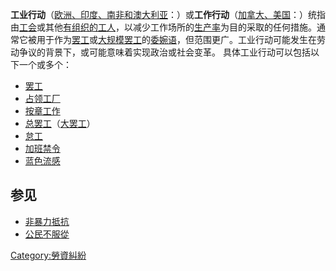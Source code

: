 '''工业行动'''（[[英联邦英语|欧洲、印度、南非和澳大利亚]]：{{Lang|en|Industrial action}}）或'''工作行动'''（[[北美英语|加拿大、美国]]：{{Lang|en|Job action}}）统指由[[工会|工会]]或其他[[勞工運動|有组织的工人]]，以减少工作场所的[[生产率|生产率]]为目的采取的任何措施。通常它被用于作为[[罢工|罢工]]或[[总罢工|大规模罢工]]的[[委婉|委婉语]]，但范围更广。工业行动可能发生在劳动争议的背景下，或可能意味着实现政治或社会变革。 具体工业行动可以包括以下一个或多个：
* [[罢工|罢工]]
* [[占领工厂|占领工厂]]
* [[按章工作|按章工作]]
* [[总罢工|总罢工]]（[[大罢工|大罢工]]）
* [[怠工|怠工]]
* [[加班禁令|加班禁令]]
* [[蓝色流感|蓝色流感]]

== 参见 ==
*[[非暴力抵抗|非暴力抵抗]]
*[[公民不服從|公民不服從]]


{{DEFAULTSORT:工業行動}}

{{Econ-stub}}
[[Category:勞資糾紛|Category:勞資糾紛]]